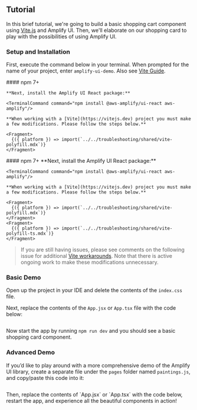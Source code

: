 
## Tutorial

In this brief tutorial, we're going to build a basic shopping cart component using [Vite.js](https://vitejs.dev/) and Amplify UI. Then, we'll elaborate on our shopping card to play with the possibilities of using Amplify UI.

### Setup and Installation

First, execute the command below in your terminal. When prompted for the name of your project, enter `amplify-ui-demo`.  Also see [Vite Guide](https://vitejs.dev/guide/).

<Tabs>
  <TabItem title="JavaScript">
    #### npm 7+
    <TerminalCommand command="npm create vite@latest amplify-ui-demo -- --template react && cd amplify-ui-demo"/>

    **Next, install the Amplify UI React package:**

    <TerminalCommand command="npm install @aws-amplify/ui-react aws-amplify"/>

    **When working with a [Vite](https://vitejs.dev) project you must make a few modifications. Please follow the steps below.**

    <Fragment>
      {({ platform }) => import(`../../troubleshooting/shared/vite-polyfill.mdx`)}
    </Fragment>

  </TabItem>
  <TabItem title="TypeScript">
    #### npm 7+
    <TerminalCommand command="npm create vite@latest amplify-ui-demo -- --template react-ts && cd amplify-ui-demo"/>
    **Next, install the Amplify UI React package:**

    <TerminalCommand command="npm install @aws-amplify/ui-react aws-amplify"/>

    **When working with a [Vite](https://vitejs.dev) project you must make a few modifications. Please follow the steps below.**

    <Fragment>
      {({ platform }) => import(`../../troubleshooting/shared/vite-polyfill.mdx`)}
    </Fragment>
    <Fragment>
      {({ platform }) => import(`../../troubleshooting/shared/vite-polyfill-ts.mdx`)}
    </Fragment>
  </TabItem>
</Tabs>

> If you are still having issues, please see comments on the following issue for additional [Vite workarounds](https://github.com/aws-amplify/amplify-js/issues/9639). Note that there is active ongoing work to make these modifications unnecessary.


### Basic Demo

Open up the project in your IDE and delete the contents of the `index.css` file. 

Next, replace the contents of the `App.jsx` or `App.tsx` file with the code below:

<Example>
  <ExampleCode>
  
```tsx file=./examples/BasicExampleCode.tsx

```

  </ExampleCode>
  <BasicShoppingCard />
</Example>

Now start the app by running `npm run dev` and you should see a basic shopping card component.

### Advanced Demo

If you’d like to play around with a more comprehensive demo of the Amplify UI library, create a separate file under the `pages` folder named `paintings.js`, and copy/paste this code into it:
<Example>
<ExampleCode>

```tsx file=./examples/paintings.ts

```

  </ExampleCode>
</Example>
Then, replace the contents of `App.jsx` or `App.tsx` with the code below, restart the app, and experience all the beautiful components in action!

<Example>
  <ExampleCode height="500px">

```tsx file=./examples/AdvancedExampleCode.tsx

```

  </ExampleCode>
  <AdvancedShoppingCard />
</Example>
